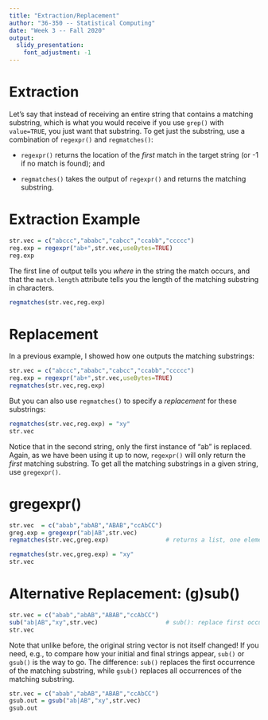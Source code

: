 ```yaml
---
title: "Extraction/Replacement"
author: "36-350 -- Statistical Computing"
date: "Week 3 -- Fall 2020"
output: 
  slidy_presentation:
    font_adjustment: -1
---
```


Extraction
===

Let's say that instead of receiving an entire string that contains a matching substring, which is what you would receive if you use `grep()` with `value=TRUE`, you just want that substring. To get just the substring, use a combination of `regexpr()` and `regmatches()`:

- `regexpr()` returns the location of the *first* match in the target string (or -1 if no match is found); and

- `regmatches()` takes the output of `regexpr()` and returns the matching substring.

Extraction Example
===

```r
str.vec = c("abccc","ababc","cabcc","ccabb","ccccc")
reg.exp = regexpr("ab+",str.vec,useBytes=TRUE)
reg.exp
```

The first line of output tells you *where* in the string the match occurs, and that the `match.length` attribute tells you the length of the matching substring in characters.

```r
regmatches(str.vec,reg.exp)
```

Replacement
===

In a previous example, I showed how one outputs the matching substrings:
```r
str.vec = c("abccc","ababc","cabcc","ccabb","ccccc")
reg.exp = regexpr("ab+",str.vec,useBytes=TRUE)
regmatches(str.vec,reg.exp)
```

But you can also use `regmatches()` to specify a *replacement* for these substrings:
```r
regmatches(str.vec,reg.exp) = "xy"
str.vec
```

Notice that in the second string, only the first instance of "ab" is replaced. Again, as we have been using it up to now, `regexpr()` will only return the *first* matching substring. To get all the matching substrings in a given string, use `gregexpr()`.

gregexpr()
===

```r
str.vec  = c("abab","abAB","ABAB","ccAbCC")
greg.exp = gregexpr("ab|AB",str.vec)
regmatches(str.vec,greg.exp)                # returns a list, one element per input string
```

```r
regmatches(str.vec,greg.exp) = "xy"
str.vec
```

Alternative Replacement: (g)sub()
===

```r
str.vec = c("abab","abAB","ABAB","ccAbCC")
sub("ab|AB","xy",str.vec)                   # sub(): replace first occurrence of matching substring
str.vec
```
Note that unlike before, the original string vector is not itself changed! If you need, e.g., to compare how your initial and final strings appear, `sub()` or `gsub()` is the way to go. The difference: `sub()` replaces the first occurrence of the matching substring, while `gsub()` replaces all occurrences of the matching substring.
```r
str.vec = c("abab","abAB","ABAB","ccAbCC")
gsub.out = gsub("ab|AB","xy",str.vec)
gsub.out
```

